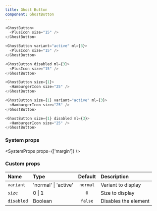 ```yaml
---
title: Ghost Button
component: GhostButton
---
```


```js live=true
<GhostButton>
  <PlusIcon size="15" />
</GhostButton>

<GhostButton variant="active" ml={3}>
  <PlusIcon size="15" />
</GhostButton>

<GhostButton disabled ml={3}>
  <PlusIcon size="15" />
</GhostButton>
```

```js live=true
<GhostButton size={1}>
  <HamburgerIcon size="25" />
</GhostButton>

<GhostButton size={1} variant="active" ml={3}>
  <HamburgerIcon size="25" />
</GhostButton>

<GhostButton size={1} disabled ml={3}>
  <HamburgerIcon size="25" />
</GhostButton>
```

### System props

<SystemProps props={['margin']} />

### Custom props

| Name       | Type                 | Default  | Description          |
| :--------- | :------------------- | :------: | :------------------- |
| `variant`  | 'normal' \| 'active' | `normal` | Variant to display   |
| `size`     | 0 \| 1               |   `0`    | Size to display      |
| `disabled` | Boolean              | `false`  | Disables the element |
